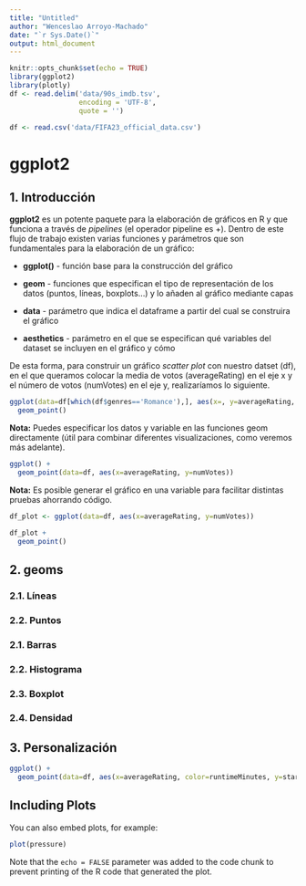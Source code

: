 ```yaml
---
title: "Untitled"
author: "Wenceslao Arroyo-Machado"
date: "`r Sys.Date()`"
output: html_document
---
```


```r
knitr::opts_chunk$set(echo = TRUE)
library(ggplot2)
library(plotly)
df <- read.delim('data/90s_imdb.tsv',
                 encoding = 'UTF-8',
                 quote = '')

df <- read.csv('data/FIFA23_official_data.csv')
```

# ggplot2

## 1. Introducción

**ggplot2** es un potente paquete para la elaboración de gráficos en R y que funciona a través de *pipelines* (el operador pipeline es +). Dentro de este flujo de trabajo existen varias funciones y parámetros que son fundamentales para la elaboración de un gráfico:

-   **ggplot()** - función base para la construcción del gráfico

-   **geom** - funciones que especifican el tipo de representación de los datos (puntos, líneas, boxplots...) y lo añaden al gráfico mediante capas

-   **data** - parámetro que indica el dataframe a partir del cual se construira el gráfico

-   **aesthetics** - parámetro en el que se especifican qué variables del dataset se incluyen en el gráfico y cómo

De esta forma, para construir un gráfico *scatter plot* con nuestro datset (df), en el que queramos colocar la media de votos (averageRating) en el eje x y el número de votos (numVotes) en el eje y, realizaríamos lo siguiente.

```r
ggplot(data=df[which(df$genres=='Romance'),], aes(x=, y=averageRating, color=runtimeMinutes)) +
  geom_point()
```

**Nota:** Puedes especificar los datos y variable en las funciones geom directamente (útil para combinar diferentes visualizaciones, como veremos más adelante).

```r
ggplot() +
  geom_point(data=df, aes(x=averageRating, y=numVotes))
```

**Nota:** Es posible generar el gráfico en una variable para facilitar distintas pruebas ahorrando código.

```r
df_plot <- ggplot(data=df, aes(x=averageRating, y=numVotes))

df_plot +
  geom_point()
```

## 2. geoms

### 2.1. Líneas

### 2.2. Puntos

### 2.1. Barras

### 2.2. Histograma

### 2.3. Boxplot

### 2.4. Densidad

## 3. Personalización

```r
ggplot() +
  geom_point(data=df, aes(x=averageRating, color=runtimeMinutes, y=startYear))
```

## Including Plots

You can also embed plots, for example:

```r
plot(pressure)
```

Note that the `echo = FALSE` parameter was added to the code chunk to prevent printing of the R code that generated the plot.
